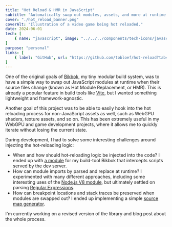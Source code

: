 ```yaml
---
title: "Hot Reload & HMR in JavaScript"
subtitle: "Automatically swap out modules, assets, and more at runtime."
cover: "./hot_reload_banner.png"
coverAlt: "Illustration of a video game being hot reloaded."
date: 2024-06-01
tech: [
	{ name: "javascript", image: "../../../components/tech-icons/javascript.svg" },
]
purpose: "personal"
links: [
	{ label: "GitHub", url: "https://github.com/tobloef/hot-reload?tab=readme-ov-file#readme" },
]
---
```


One of the original goals of [Bikbok](/portfolio/bikbok), my tiny modular build system, was to have a simple way to swap out JavaScript modules at runtime when their source files change (known as Hot Module Replacement, or HMR). This is already a popular feature in build tools like [Vite](https://vite.dev/), but I wanted something lightweight and framework-agnostic.

Another goal of this project was to be able to easily hook into the hot reloading process for non-JavaScript assets as well, such as WebGPU shaders, texture assets, and so on. This has been extremely useful in my WebGPU and game development projects, where it allows me to quickly iterate without losing the current state.

During development, I had to solve some interesting challenges around injecting the hot-reloading logic:

* When and how should hot-reloading logic be injected into the code? I ended up with [a module](https://github.com/tobloef/bikbok/blob/main/src/module/modules/hot-reload.js) for my build-tool Bikbok that intercepts scripts served by the dev server.
* How can module imports by parsed and replace at runtime? I experimented with many different approaches, including some interesting uses of the [Node.js V8 module](https://nodejs.org/api/v8.html), but ultimately settled on parsing [Regular Expressions](https://github.com/tobloef/hot-reload/blob/main/src/injection/inject-hot-imports.js).
* How can breakpoint locations and stack traces be preserved when modules are swapped out? I ended up implementing a simple [source map generator](https://github.com/tobloef/hot-reload/blob/c4695861839bcdd808c2137de1eccc049e7e5a6c/src/injection/inject-hot-imports.js#L138).

I'm currently working on a revised version of the library and blog post about the whole process.

